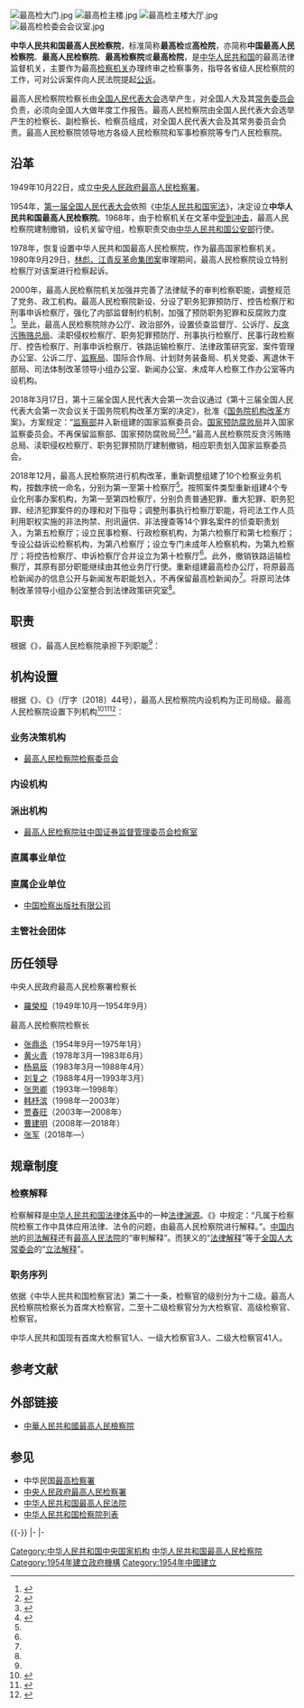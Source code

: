 {{redirect|最高人民检察院}}
{{Infobox PRCG
|机构名称=中华人民共和国最高人民检察院
|标志1=Flag of the People's Republic of China.svg
|标志1说明=《[[s:中华人民共和国国旗法|国旗法]]》第五条规定，'''最高人民检察院'''所在地应每日升挂[[中华人民共和国国旗|国旗]]。
|标志2={{中华人民共和国国徽|100}}
|标志2说明=[[中华人民共和国国徽|中华人民共和国国徽]]
|标志3=Supreme People's Procuratorate of P.R.China's badge .svg
|标志3说明=中华人民共和国人民检察院检徽
|职位1=[[#历任检察长|检察长]]
|人员1=[[张军_(1956年)|张军]]
|衔级1=首席大检察官
|职位2=副检察长
|人员2=[[童建明|童建明]] {{Small|一级大检察官}}<br>[[孙谦_(1959年)|孙　谦]] {{Small|二级大检察官}}<br>[[张雪樵|张雪樵]] {{Small|二级大检察官}}<br>[[陈国庆_(1963年)|陈国庆]] {{Small|二级大检察官}}<br>[[杨春雷_(政治人物)|杨春雷]] {{Small|二级大检察官}}
|职位3=纪检监察组长
|人员3=[[苏德良_(1960年)|苏德良]]
|职位4=政治部主任
|人员4=[[潘毅琴|潘毅琴]]
|职位5=检察委员会专职委员
|人员5=[[宫鸣|宫　鸣]] {{Small|二级大检察官}}<br>[[张志杰_(1959年)|张志杰]] {{Small|二级大检察官}}
|授权法源=[[中华人民共和国宪法|中华人民共和国宪法]]<br />
[[s:中华人民共和国刑法|中华人民共和国刑法]]<br />
[[s:中华人民共和国刑事诉讼法|中华人民共和国刑事诉讼法]]
|组织法规=[[s:中华人民共和国人民检察院组织法|中华人民共和国人民检察院组织法]]
|组织上级=[[全国人民代表大会|全国人民代表大会]]<br />[[全国人民代表大会常务委员会|全国人民代表大会常务委员会]]
|中共本级=中国共产党最高人民检察院党组
|本级纪检=中央纪律检查委员会国家监察委员会驻最高人民检察院纪检监察组|中央纪委国家监委驻最高人民检察院纪检监察组
|机构类型=国家最高[[检察机关|法律监督机关]]
|行政级别=副国级
|地址1=[[北京市|北京市]][[东城区_(北京市)|东城区]][[北河沿大街|北河沿大街]]147号
|邮编1=100726
|电话1={{Tel|86|10|65209114}}（查号台）
|场所2=举报中心
|地址2=[[北京市|北京市]][[东城区_(北京市)|东城区]][[北河沿大街|北河沿大街]]147号
|邮编2=100726
|电话2={{Tel|86|10|[[12309|12309]]}}
|官网2={{URL|http://www.12309.gov.cn/|www.12309.gov.cn}}
|电话0=[[检察机关全国统一举报电话|12309]]
|官网={{Official|http://www.spp.gov.cn/|www.spp.gov.cn}}
|A=[[File:Flag_of_the_Chinese_Communist_Party.svg|25px]] [[中国共产党|中国共产党]]
|a=[[中共中央政法委员会|中央政法委员会]]
|B={{Flagicon|PRC}} [[审判机关|审判机关]]
|b=[[中华人民共和国最高人民法院|最高人民法院]]
|C={{Flagicon|PRC}} [[行政机关|行政机关]]
|c=[[中华人民共和国国务院|国务院]]
|D={{Flagicon|PRC}} [[国家安全机关|国家安全机关]]
|d=[[中华人民共和国国家安全部|国家安全部]]
|E={{Flagicon|PRC}} [[公安机关|公安机关]]
|e=[[中华人民共和国公安部|公安部]]
|F={{Flagicon|PRC}} [[司法行政机关|司法行政机关]]
|f=[[中华人民共和国司法部|司法部]]
}}
[[File:最高检大门.jpg|thumb]]
[[File:最高检主楼.jpg|thumb]]
[[File:最高检主楼大厅.jpg|thumb]]
[[File:最高检检委会会议室.jpg|thumb]]
{{中国政治}}

'''中华人民共和国最高人民检察院'''，标准简称'''最高检'''或'''高检院'''，亦简称'''中国最高人民检察院'''、'''最高人民检察院'''、'''最高检察院'''或'''最高检院'''，是[[中华人民共和国|中华人民共和国]]的最高法律监督机关，主要作为最高[[检察机关|检察机关]]办理终审之检察事务，指导各省级人民检察院的工作，可对公诉案件向人民法院提起[[公诉|公诉]]。

最高人民检察院检察长由[[全国人民代表大会|全国人民代表大会]]选举产生，对全国人大及其[[全国人民代表大会常务委员会|常务委员会]]负责，必须向全国人大做年度工作报告。最高人民检察院由全国人民代表大会选举产生的检察长、副检察长、检察员组成，对全国人民代表大会及其常务委员会负责。最高人民检察院领导地方各级人民检察院和军事检察院等专门人民检察院。

==沿革==
1949年10月22日，成立[[中央人民政府最高人民检察署|中央人民政府最高人民检察署]]。

1954年，[[第一届全国人民代表大会|第一届全国人民代表大会]]依照《[[五四宪法|中华人民共和国宪法]]》，决定设立'''中华人民共和国最高人民检察院'''。1968年，由于检察机关在文革中[[砸烂公检法|受到冲击]]，最高人民检察院建制撤销，设机关留守组，检察职责交由[[中华人民共和国公安部|中华人民共和国公安部]]行使。

1978年，恢复设置中华人民共和国最高人民检察院，作为最高国家检察机关。1980年9月29日，[[林彪、江青反革命集团案|林彪、江青反革命集团案]]审理期间，最高人民检察院设立特别检察厅对该案进行检察起诉。

2000年，最高人民检察院机关加强并完善了法律赋予的审判检察职能，调整规范了党务、政工机构。最高人民检察院新设、分设了职务犯罪预防厅、控告检察厅和刑事申诉检察厅，强化了内部监督制约机制，加强了预防职务犯罪和反腐败力度<ref name=quanshan>{{Cite web|url = http://www.xzqs.gov.cn/Article/Show?id=36232|title = 2000年全国各级人大、政协机关，法院、检察院机关，群众团体机关机构改革的情况|author = |date = 2012-02-06|publisher = 徐州市泉山区人民政府办公室|language = |accessdate = |quote = |archiveurl = https://web.archive.org/web/20180317231805/http://www.xzqs.gov.cn/Article/Show?id=36232|archivedate = 2018-03-17|dead-url = yes}}</ref>。至此，最高人民检察院除办公厅、政治部外，设置侦查监督厅、公诉厅、[[中华人民共和国最高人民检察院反贪污贿赂总局|反贪污贿赂总局]]、渎职侵权检察厅、职务犯罪预防厅、刑事执行检察厅、民事行政检察厅、控告检察厅、刑事申诉检察厅、铁路运输检察厅、法律政策研究室、案件管理办公室、公诉二厅、[[最高人民检察院监察局|监察局]]、国际合作局、计划财务装备局、机关党委、离退休干部局、司法体制改革领导小组办公室、新闻办公室、未成年人检察工作办公室等内设机构。

2018年3月17日，第十三届全国人民代表大会第一次会议通过《第十三届全国人民代表大会第一次会议关于国务院机构改革方案的决定》，批准《[[国务院机构改革|国务院机构改革]]方案》。方案规定：“[[中华人民共和国监察部|监察部]]并入新组建的国家监察委员会。[[国家预防腐败局|国家预防腐败局]]并入国家监察委员会。不再保留监察部、国家预防腐败局<ref>{{cite web|url=http://www.npc.gov.cn/npc/dbdhhy/13_1/2018-03/14/content_2048552.htm|title=关于国务院机构改革方案的说明——2018年3月13日在第十三届全国人民代表大会第一次会议上|accessdate=2018-03-23|author=[[王勇_(1955年12月)|王勇]]|date=2018-03-13|publisher=中国人大网|archiveurl=https://web.archive.org/web/20180609103422/http://www.npc.gov.cn/npc/dbdhhy/13_1/2018-03/14/content_2048552.htm|archivedate=2018-06-09|dead-url=yes}}</ref><ref>{{cite web|url=http://www.npc.gov.cn/npc/xinwen/2018-03/17/content_2049996.htm|title=第十三届全国人民代表大会第一次会议关于国务院机构改革方案的决定|accessdate=2018-03-23|date=2018-03-17|publisher=中国人大网|archiveurl=https://web.archive.org/web/20180318120500/http://www.npc.gov.cn/npc/xinwen/2018-03/17/content_2049996.htm|archivedate=2018-03-18|dead-url=yes}}</ref><ref>{{cite web|url=http://www.npc.gov.cn/npc/xinwen/2018-03/18/content_2050371.htm|title=国务院机构改革方案|accessdate=2018-03-23|date=2018-03-17|publisher=中国人大网|archiveurl=https://web.archive.org/web/20180318120458/http://www.npc.gov.cn/npc/xinwen/2018-03/18/content_2050371.htm|archivedate=2018-03-18|dead-url=yes}}</ref>。”最高人民检察院反贪污贿赂总局、渎职侵权检察厅、职务犯罪预防厅建制撤销，相应职责划入国家监察委员会。

2018年12月，最高人民检察院进行机构改革，重新调整组建了10个检察业务机构，按数序统一命名，分别为第一至第十检察厅<ref name="报道0104A"/>。按照案件类型重新组建4个专业化刑事办案机构，为第一至第四检察厅，分别负责普通犯罪、重大犯罪、职务犯罪、经济犯罪案件的办理和对下指导；调整刑事执行检察厅职能，将司法工作人员利用职权实施的非法拘禁、刑讯逼供、非法搜查等14个罪名案件的侦查职责划入，为第五检察厅；设立民事检察、行政检察机构，为第六检察厅和第七检察厅；专设公益诉讼检察机构，为第八检察厅；设立专门未成年人检察机构，为第九检察厅；将控告检察厅、申诉检察厅合并设立为第十检察厅<ref name="报道0104A"/>。此外，撤销铁路运输检察厅，其原有部分职能继续由其他业务厅行使。重新组建最高检办公厅，将原最高检新闻办的信息公开与新闻发布职能划入，不再保留最高检新闻办<ref name="报道0104A"/>。将原司法体制改革领导小组办公室整合到法律政策研究室<ref name="报道0104A"/>。

== 职责 ==
根据《{{s|最高人民检察院职能配置、内设机构和人员编制规定}}》，最高人民检察院承担下列职能<ref name="报道0408A"/>：
{{columns-list|2|
# 深入贯彻习近平新时代中国特色社会主义思想，深入贯彻党的路线方针政策和决策部署，统一检察机关思想和行动，坚持党对检察工作的绝对领导，坚决维护习近平总书记的核心地位，坚决维护党中央权威和集中统一领导。
# 依法向全国人民代表大会及其常务委员会提出议案，向全国人民代表大会常务委员会提出法律解释要求，向全国人民代表大会常务委员会提出对行政法规、地方性法规、自治条例和单行条例是否符合宪法和法律进行审查的要求。
# 领导地方各级人民检察院和专门人民检察院的工作。对下级检察院相关业务进行指导，研究制定检察工作方针、总体规划，部署检察工作任务。
# 依照法律规定对由最高人民检察院直接受理的刑事案件行使侦查权，领导地方各级人民检察院和专门人民检察院开展对依照法律规定由人民检察院直接受理的刑事案件的侦查工作。
# 对全国性的重大刑事案件依法审查批准逮捕、决定逮捕、提起公诉，领导地方各级人民检察院和专门人民检察院开展对刑事犯罪案件的批准逮捕、决定逮捕、提起公诉工作。
# 负责应由最高人民检察院承办的刑事、民事、行政诉讼活动及刑事、民事、行政判决和裁定等生效法律文书执行的法律监督工作。
# 负责应由最高人民检察院承办的提起公益诉讼工作，领导地方各级人民检察院和专门人民检察院开展提起公益诉讼工作。
# 对最高人民法院的死刑复核活动实行监督。
# 对省级人民检察院报请核准追诉的案件进行审查、决定是否追诉。
# 负责应由最高人民检察院承办的对监狱、看守所等执法活动的法律监督工作，领导地方各级人民检察院和专门人民检察院开展对监狱、看守所等执法活动的法律监督工作。
# 受理向最高人民检察院的控告申诉，领导地方各级人民检察院和专门人民检察院的控告申诉检察工作。
# 对地方各级人民检察院和专门人民检察院在行使检察权中作出的决定进行审查，纠正错误决定。
# 对属于检察工作中具体应用法律的问题进行解释，发布指导性案例。
# 指导全国检察机关的理论研究工作。
# 负责检察机关队伍建设和思想政治工作。领导各级人民检察院和专门人民检察院依法管理检察官及其他检察人员的工作，协同中央主管部门管理人民检察院的机构设置及人员编制，制定相关人员管理办法，组织指导检察机关教育培训工作。
# 协同中央主管部门管理和考核省、自治区、直辖市人民检察院和专门人民检察院的检察长，协同省级党委管理和考核省、自治区、直辖市人民检察院和专门人民检察院的副检察长。
# 领导地方各级人民检察院和专门人民检察院的检务督察工作。
# 规划和指导全国检察机关的财务装备工作，指导全国检察机关的检察技术信息工作。
# 组织检察机关的对外交流合作，开展有关国际司法协助工作。
# 负责其他应当由最高人民检察院承办的事项。
}}

== 机构设置 ==
根据《{{s|最高人民检察院职能配置、内设机构和人员编制规定}}》、《{{s|中共中央办公厅、国务院办公厅关于调整最高人民检察院机构编制的通知}}》（厅字〔2018〕44号），最高人民检察院内设机构为正司局级。最高人民检察院设置下列机构<ref name="报道0104A">{{cite web |author1=姜洪 |title=最高检组建十个业务机构 突出系统性整体性重构性 |url=http://www.spp.gov.cn/tt/201901/t20190103_404281.shtml |website=中华人民共和国最高人民检察院门-{}-户网站 |accessdate=2019-01-04 |location=北京 |language=zh-cn}}</ref><ref name="报道0408A">{{cite web |author1=最高人民检察院计划装备财务局 |title=最高人民检察院2019年部门预算 |url=http://www.spp.gov.cn/spp/tzgg1/201904/t20190402_413527.shtml |website=中华人民共和国最高人民检察院门-{}-户网站 |accessdate=2019-04-08 |location=北京 |language=zh-cn}}</ref><ref name="报道0826A">{{cite web |author1=财政部办公厅、中宣部文改办 |title=财政部办公厅、中宣部文改办关于报送2018年中央文化企业改革发展情况报告的通知（财办文〔2019〕26号）附件2：文化企业名单 |url=http://jkw.mof.gov.cn/zhengcefabu/201907/t20190715_3300215.htm |website=中华人民共和国财政部 |accessdate=2020-08-26 |location=北京 |language=zh-hans |archive-date=2020-09-10 |archive-url=https://web.archive.org/web/20200910090031/http://jkw.mof.gov.cn/zhengcefabu/201907/t20190715_3300215.htm |dead-url=no }}</ref>：
=== 业务决策机构 ===
* [[最高人民检察院检察委员会|最高人民检察院检察委员会]]

=== 内设机构 ===
{{columns-list|2|
* [[最高人民检察院办公厅|办公厅（新闻办公室）]]
* [[最高人民检察院第一检察厅|第一检察厅（普通犯罪检察厅）]]
* [[最高人民检察院第二检察厅|第二检察厅（重大犯罪检察厅）]]
* [[最高人民检察院第三检察厅|第三检察厅（职务犯罪检察厅）]]
* [[最高人民检察院第四检察厅|第四检察厅（经济犯罪检察厅）]]
* [[最高人民检察院第五检察厅|第五检察厅（刑事执行检察厅）]]
* [[最高人民检察院第六检察厅|第六检察厅（民事检察厅）]]
* [[最高人民检察院第七检察厅|第七检察厅（行政检察厅）]]
* [[最高人民检察院第八检察厅|第八检察厅（公益诉讼检察厅）]]
* [[最高人民检察院第九检察厅|第九检察厅（未成年人检察厅）]]
* [[最高人民检察院第十检察厅|第十检察厅（控告申诉检察厅）]]
* [[最高人民检察院法律政策研究室|法律政策研究室]]
* [[最高人民检察院案件管理办公室|案件管理办公室]]
* [[最高人民检察院国际合作局|国际合作局]]
* [[最高人民检察院检务督察局|检务督察局（巡视工作领导小组办公室）]]
* [[最高人民检察院计划财务装备局|计划财务装备局]]
* [[最高人民检察院政治部|政治部]]（副部级）
* [[中国共产党最高人民检察院机关委员会|机关党委]]
* [[最高人民检察院离退休干部局|离退休干部局]]
}}

=== 派出机构 ===
* [[最高人民检察院驻中国证券监督管理委员会检察室|最高人民检察院驻中国证券监督管理委员会检察室]]

=== 直属事业单位 ===
{{columns-list|2|
* [[最高人民检察院机关服务中心|最高人民检察院机关服务中心]]
* [[国家检察官学院|国家检察官学院（最高人民检察院检察官国际交流中心）]]
* [[检察日报社|检察日报社]]
* [[最高人民检察院检察理论研究所|检察理论研究所（中国检察学研究会）]]
* [[最高人民检察院检察技术信息研究中心|检察技术信息研究中心（最高人民检察院网络安全和信息化领导小组办公室）]]
}}

=== 直属企业单位 ===
* [[中国检察出版社|中国检察出版社有限公司]]

=== 主管社会团体 ===
{{columns-list|2|
* [[中国检察官协会|中国检察官协会]]
* [[中国女检察官协会|中国女检察官协会]]
* [[中国检察官文学艺术联合会|中国检察官文学艺术联合会]]
}}

== 历任领导 ==
; 中央人民政府最高人民检察署检察长
*[[羅榮桓|羅榮桓]]（1949年10月—1954年9月）
; 最高人民检察院检察长
* [[张鼎丞|张鼎丞]]（1954年9月—1975年1月）
* [[黄火青|黄火青]]（1978年3月—1983年6月）
* [[杨易辰|杨易辰]]（1983年3月—1988年4月）
* [[刘复之|刘复之]]（1988年4月—1993年3月）
* [[张思卿|张思卿]]（1993年—1998年）
* [[韩杼滨|韩杼滨]]（1998年—2003年）
* [[贾春旺|贾春旺]]（2003年—2008年）
* [[曹建明|曹建明]]（2008年—2018年）
* [[张军_(1956年)|张军]]（2018年—）

== 规章制度 ==
=== 检察解释 ===
{{Wikisource|中华人民共和国最高人民检察院检察解释}}
检察解释是[[中华人民共和国法律|中华人民共和国法律体系]]中的一种[[法律渊源|法律渊源]]。《{{s|全国人民代表大会常务委员会关于加强法律解释工作的决议}}》中规定：“凡属于检察院检察工作中具体应用法律、法令的问题，由最高人民检察院进行解释。”。[[中国内地|中国内地]]的[[司法解释|司法解释]]还有[[中华人民共和国最高人民法院|最高人民法院]]的“审判解释”。而狭义的“[[法律解释|法律解释]]”等于[[全国人民代表大会常务委员会|全国人大常委会]]的“[[立法解释|立法解释]]”。

=== 职务序列 ===
{{Main|中华人民共和国大检察官}}

依据《中华人民共和国检察官法》第二十一条，检察官的级别分为十二级。最高人民检察院检察长为首席大检察官，二至十二级检察官分为大检察官、高级检察官、检察官。

中华人民共和国现有首席大检察官1人、一级大检察官3人、二级大检察官41人。

== 参考文献 ==
{{Reflist}}

== 外部链接 ==
{{Wikisource|Category:中华人民共和国最高人民检察院|中华人民共和国最高人民检察院}}
* [https://web.archive.org/web/20190512044435/https://www.spp.gov.cn/ 中華人民共和國最高人民檢察院]

== 参见 ==
{{Portal|中华人民共和国|法律}}
* 中华民国[[最高检察署|最高检察署]]
* [[中央人民政府最高人民检察署|中央人民政府最高人民检察署]]
* [[中华人民共和国最高人民法院|中华人民共和国最高人民法院]]
* [[中华人民共和国检察院列表|中华人民共和国检察院列表]]

{{-}}
{{s-start}}
{{s-off|[[检察院|中华人民共和国检察机关]]}}
{{s-before|[[中央人民政府最高人民检察署|中央人民政府最高人民检察署]]<hr />[[中华人民共和国公安部|中华人民共和国公安部]]}}
{{s-title|最高国家检察机关|1954年9月至1975年1月17日<hr />1978年3月5日至今}}
{{s-inc}}
{{s-none|职能设立|rows=3}}
{{s-title|国家职务犯罪侦查部门|1962年11月至2018年3月17日}}
{{s-after|[[中华人民共和国国家监察委员会|中华人民共和国国家监察委员会]]|rows=3}}
|-
{{s-title|国家失职渎职侵权案件侦查部门|1962年11月至2018年3月17日}}
|-
{{s-title|国家职务犯罪预防部门|1988年1月21日至2018年3月17日}}
{{s-end}}
{{党和国家机构}}
{{中华人民共和国国家机构}}
{{中华人民共和国检察院|最}}
{{中华人民共和国最高人民检察院检察长|nocat}}

[[Category:中华人民共和国中央国家机构|Category:中华人民共和国中央国家机构]]
[[Category:中华人民共和国最高人民检察院|]]
[[Category:1954年建立政府機構|Category:1954年建立政府機構]]
[[Category:1954年中國建立|Category:1954年中國建立]]